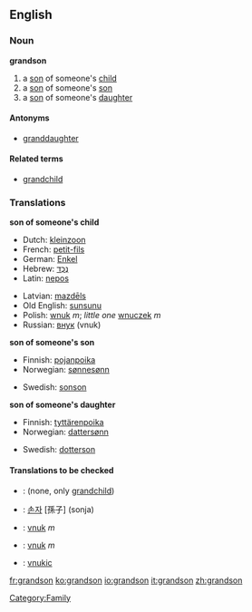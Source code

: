 ==English==

===Noun===
'''grandson'''
#a [[son]] of someone's [[child]]
#a [[son]] of someone's [[son]]
#a [[son]] of someone's [[daughter]]

====Antonyms====
* [[granddaughter]]

====Related terms====
* [[grandchild]]

===Translations===
'''son of someone's child'''
{{top}}
*Dutch: [[kleinzoon]] {{m}}
*French: [[petit-fils]] {{m}}
*German: [[Enkel]] {{m}}
*Hebrew: [[נֶכֶד]] {{m}}
*Latin: [[nepos]] {{m}} 
{{mid}}
*Latvian: [[mazdēls]] {{m}}
*Old English: [[sunsunu]]
*Polish: [[wnuk]] ''m''; ''little one'' [[wnuczek]] ''m''
*Russian: [[внук]] (vnuk) {{m}}
{{bottom}}

'''son of someone's son'''
{{top}}
*Finnish: [[pojanpoika]]
*Norwegian: [[sønnesønn]]
{{mid}}
*Swedish: [[sonson]] {{c}}
{{bottom}}

'''son of someone's daughter'''
{{top}}
*Finnish: [[tyttärenpoika]]
*Norwegian: [[dattersønn]]
{{mid}}
*Swedish: [[dotterson]] {{c}}
{{bottom}}

====Translations to be checked====
<!--Remove this section once all of the translations below have been moved into the tables above.-->
{{checktrans}}
*{{ttbc|Indonesian}}: (none, only [[grandchild]])
*{{ttbc|Korean}}: [[손자]] [孫子] (sonja)
*{{ttbc|Slovak}}: [[vnuk#Slovak|vnuk]] ''m''
*{{ttbc|Slovene}}: [[vnuk]] ''m''
*{{ttbc|Slovio}}: [[vnukic]]

[[Category:Family]]

[[fr:grandson]]
[[ko:grandson]]
[[io:grandson]]
[[it:grandson]]
[[zh:grandson]]